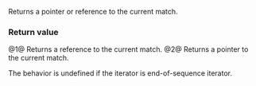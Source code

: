 {{cpp/regex/regex_token_iterator/title|operator*, operator-&gt;}}
{{cpp/regex/regex_token_iterator/navbar}}
{{dcl begin}}
{{dcl|num=1|since=c++11|1=
const value_type&amp; operator*() const;
}}
{{dcl|num=2|since=c++11|1=
const value_type* operator-&gt;() const;
}}
{{dcl end}}

Returns a pointer or reference to the current match.

===Return value===
@1@ Returns a reference to the current match.
@2@ Returns a pointer to the current match.

The behavior is undefined if the iterator is end-of-sequence iterator.

{{langlinks|de|es|ja|ru|zh}}